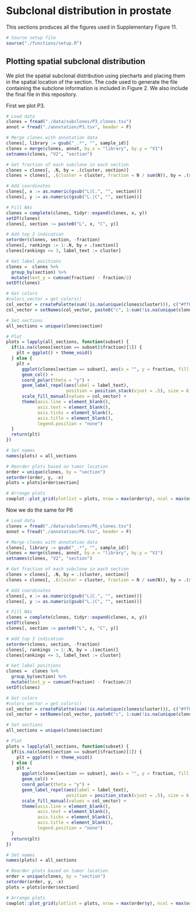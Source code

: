 # Subclonal distribution in prostate

This sections produces all the figures used in Supplementary Figure 11.

```r
# Source setup file
source("./functions/setup.R")
```

## Plotting spatial subclonal distribution

We plot the spatial subclonal distribution using piecharts and placing them in the spatial location of the section. The code used to generate the file containing the subclone information is included in Figure 2. We also include the final file in this repository.  

First we plot P3.

```r
# Load data
clones = fread("./data/subclones/P3_clones.tsv")
annot = fread("./annotation/P3.tsv", header = F)

# Merge clones with annotation data
clones[, library := gsub("_.*", "", sample_id)]
clones = merge(clones, annot, by.x = "library", by.y = "V1")
setnames(clones, "V2", "section")

# Get fraction of each subclone in each section
clones = clones[, .N, by = .(cluster, section)]
clones = clones[, .(cluster = cluster, fraction = N / sum(N)), by = .(section)]

# Add coordinates
clones[, x := as.numeric(gsub("L|C.", "", section))]
clones[, y := as.numeric(gsub("L.|C", "", section))]

# Fill NAs
clones = complete(clones, tidyr::expand(clones, x, y))
setDT(clones)
clones[, section := paste0("L", x, "C", y)]

# Add top 3 indication
setorder(clones, section, -fraction)
clones[, rankings := 1:.N, by = .(section)]
clones[rankings <= 3, label_text := cluster]

# Get label positions
clones =  clones %>% 
  group_by(section) %>% 
  mutate(text_y = cumsum(fraction) - fraction/2)
setDT(clones)

# Get colors
#colors_vector = get_colors()
col_vector = createPalette(sum(!is.na(unique(clones$cluster))), c("#ff0000", "#00ff00", "#0000ff"))
col_vector = setNames(col_vector, paste0("c", 1:sum(!is.na(unique(clones$cluster)))))

# Set sections
all_sections = unique(clones$section)

# Plot
plots = lapply(all_sections, function(subset) {
  if(is.na(clones[section == subset]$fraction)[1]) {
    plt = ggplot() + theme_void()
  } else {
    plt =   
      ggplot(clones[section == subset], aes(x = "", y = fraction, fill = cluster)) +
      geom_col() +
      coord_polar(theta = "y") +
      geom_label_repel(aes(label = label_text),
                       position = position_stack(vjust = .5), size = 6, box.padding = unit(0.6, "lines")) +
      scale_fill_manual(values = col_vector) +
      theme(axis.line = element_blank(),
            axis.text = element_blank(),
            axis.ticks = element_blank(),
            axis.title = element_blank(),
            legend.position = "none")
  }
  return(plt)
})

# Set names
names(plots) = all_sections

# Reorder plots based on tumor location
order = unique(clones, by = "section")
setorder(order, y, -x)
plots = plots[order$section]

# Arrange plots
cowplot::plot_grid(plotlist = plots, nrow = max(order$y), ncol = max(order$x))
```

Now we do the same for P6
```r
# Load data
clones = fread("./data/subclones/P6_clones.tsv")
annot = fread("./annotation/P6.tsv", header = F)

# Merge clones with annotation data
clones[, library := gsub("_.*", "", sample_id)]
clones = merge(clones, annot, by.x = "library", by.y = "V1")
setnames(clones, "V2", "section")

# Get fraction of each subclone in each section
clones = clones[, .N, by = .(cluster, section)]
clones = clones[, .(cluster = cluster, fraction = N / sum(N)), by = .(section)]

# Add coordinates
clones[, x := as.numeric(gsub("L|C.", "", section))]
clones[, y := as.numeric(gsub("L.|C", "", section))]

# Fill NAs
clones = complete(clones, tidyr::expand(clones, x, y))
setDT(clones)
clones[, section := paste0("L", x, "C", y)]

# Add top 3 indication
setorder(clones, section, -fraction)
clones[, rankings := 1:.N, by = .(section)]
clones[rankings <= 3, label_text := cluster]

# Get label positions
clones =  clones %>% 
  group_by(section) %>% 
  mutate(text_y = cumsum(fraction) - fraction/2)
setDT(clones)

# Get colors
#colors_vector = get_colors()
col_vector = createPalette(sum(!is.na(unique(clones$cluster))), c("#ff0000", "#00ff00", "#0000ff"))
col_vector = setNames(col_vector, paste0("c", 1:sum(!is.na(unique(clones$cluster)))))

# Set sections
all_sections = unique(clones$section)

# Plot
plots = lapply(all_sections, function(subset) {
  if(is.na(clones[section == subset]$fraction)[1]) {
    plt = ggplot() + theme_void()
  } else {
    plt =   
      ggplot(clones[section == subset], aes(x = "", y = fraction, fill = cluster)) +
      geom_col() +
      coord_polar(theta = "y") +
      geom_label_repel(aes(label = label_text),
                       position = position_stack(vjust = .5), size = 6, box.padding = unit(0.6, "lines")) +
      scale_fill_manual(values = col_vector) +
      theme(axis.line = element_blank(),
            axis.text = element_blank(),
            axis.ticks = element_blank(),
            axis.title = element_blank(),
            legend.position = "none")
  }
  return(plt)
})

# Set names
names(plots) = all_sections

# Reorder plots based on tumor location
order = unique(clones, by = "section")
setorder(order, y, -x)
plots = plots[order$section]

# Arrange plots
cowplot::plot_grid(plotlist = plots, nrow = max(order$y), ncol = max(order$x))
```